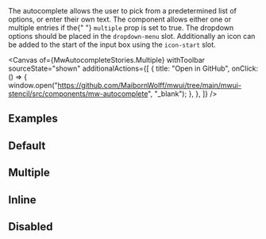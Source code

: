 
<Title>Autocomplete</Title>

<Subtitle>
  The autocomplete allows the user to pick from a predetermined list of options, or enter their own text. The component allows either one or multiple entries if the{" "}
  <code>multiple</code> prop is set to true. The dropdown options should be placed in the <code>dropdown-menu</code> slot. Additionally an icon can be added to the start of the
  input box using the <code>icon-start</code> slot.
</Subtitle>

<Canvas
  of={MwAutocompleteStories.Multiple}
  withToolbar
  sourceState="shown"
  additionalActions={[
    {
      title: "Open in GitHub",
      onClick: () => {
        window.open("https://github.com/MaibornWolff/mwui/tree/main/mwui-stencil/src/components/mw-autocomplete", "_blank");
      },
    },
  ]}
/>

<ArgTypes of="mw-autocomplete" />

## Examples

## Default

<Canvas of={MwAutocompleteStories.Default} />

## Multiple

<Canvas of={MwAutocompleteStories.Multiple} />

## Inline

<Canvas of={MwAutocompleteStories.Inline} />

## Disabled

<Canvas of={MwAutocompleteStories.Disabled} />
